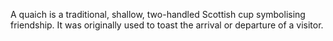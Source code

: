 {{stub}}

A quaich is a traditional, shallow, two-handled Scottish cup symbolising friendship.  It was originally used to toast the arrival or departure of a visitor.
